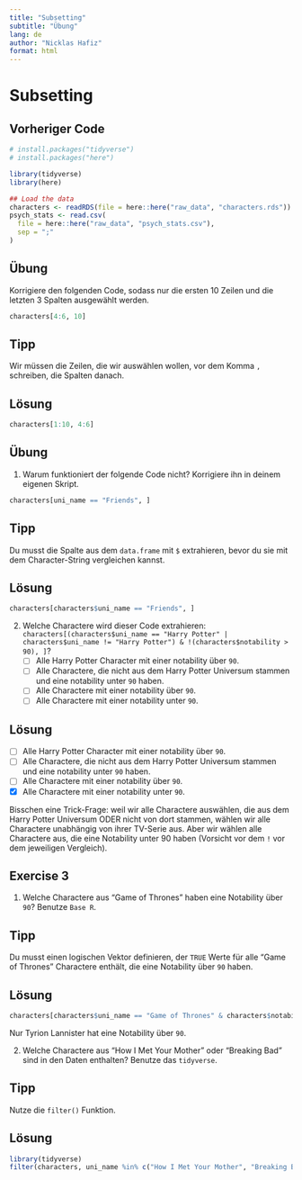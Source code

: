 ```yaml
---
title: "Subsetting"
subtitle: "Übung"
lang: de
author: "Nicklas Hafiz"
format: html
---
```



# Subsetting

::: {.callout-caution icon="false" collapse="true"}
## Vorheriger Code

```r
# install.packages("tidyverse")
# install.packages("here")

library(tidyverse)
library(here)

## Load the data
characters <- readRDS(file = here::here("raw_data", "characters.rds"))
psych_stats <- read.csv(
  file = here::here("raw_data", "psych_stats.csv"),
  sep = ";"
)
```
:::

## Übung

Korrigiere den folgenden Code, sodass nur die ersten 10 Zeilen und die letzten 3 Spalten ausgewählt werden. 

```r
characters[4:6, 10]
```

::: {.callout-tip collapse="true"}
## Tipp
Wir müssen die Zeilen, die wir auswählen wollen, [vor]{.highlight} dem Komma `,` schreiben, die Spalten danach. 
:::

::: {.callout-caution collapse="true" icon="false"}
## Lösung

```r
characters[1:10, 4:6]
```
:::

## Übung

1.  Warum funktioniert der folgende Code nicht? Korrigiere ihn in deinem eigenen Skript. 
```r
characters[uni_name == "Friends", ]
```

::: {.callout-tip collapse="true"}
## Tipp
Du musst die Spalte aus dem `data.frame` mit `$` extrahieren, bevor du sie mit dem Character-String vergleichen kannst.
:::

::: {.callout-caution collapse="true"}
## Lösung
```r
characters[characters$uni_name == "Friends", ]

```
:::

2.  Welche Charactere wird dieser Code extrahieren: `characters[(characters$uni_name == "Harry Potter" | characters$uni_name != "Harry Potter") & !(characters$notability > 90), ]`?
    -   [ ] Alle Harry Potter Character mit einer notability über `90`.
    -   [ ] Alle Charactere, die nicht aus dem Harry Potter Universum stammen und eine notability unter `90` haben.
    -   [ ] Alle Charactere mit einer notability über `90`.
    -   [ ] Alle Charactere mit einer notability unter `90`.
    
::: {.callout-caution collapse="true"}
## Lösung

-   [ ] Alle Harry Potter Character mit einer notability über `90`.
-   [ ] Alle Charactere, die nicht aus dem Harry Potter Universum stammen und eine notability unter `90` haben.
-   [ ] Alle Charactere mit einer notability über `90`.
-   [x] Alle Charactere mit einer notability unter `90`.
    
Bisschen eine Trick-Frage: weil wir alle Charactere auswählen, die aus dem Harry Potter Universum ODER nicht von dort stammen, wählen wir alle Charactere unabhängig von ihrer TV-Serie aus. Aber wir wählen alle Charactere aus, die eine Notability unter 90 haben (Vorsicht vor dem `!` vor dem jeweiligen Vergleich).
:::

## Exercise 3

1. Welche Charactere aus "Game of Thrones" haben eine Notability über `90`? Benutze `Base R`.

::: {.callout-tip collapse="true"}
## Tipp
Du musst einen logischen Vektor definieren, der `TRUE` Werte für alle "Game of Thrones" Charactere enthält, die eine Notability über `90` haben.
:::

::: {.callout-caution collapse="true"}
## Lösung

```r
characters[characters$uni_name == "Game of Thrones" & characters$notability > 90, ]
```
Nur Tyrion Lannister hat eine Notability über `90`.
:::


2.  Welche Charactere aus "How I Met Your Mother" oder "Breaking Bad" sind in den Daten enthalten? Benutze das `tidyverse`.

::: {.callout-tip collapse="true"}
## Tipp

Nutze die `filter()` Funktion.
:::

::: {.callout-caution collapse="true"}
## Lösung

```r
library(tidyverse)
filter(characters, uni_name %in% c("How I Met Your Mother", "Breaking Bad"))
```
:::

